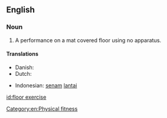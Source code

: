 ==English==

===Noun===
{{en-noun|head=[[floor]] [[exercise]]}}

# {{context|gymnastics|lang=en}} A performance on a mat covered floor using no apparatus.

====Translations====
{{trans-top|gymnastics without apparatus}}
*Danish: {{t|da|gulvøvelse}}
*Dutch: {{t|nl|grondoefening}}
{{trans-mid}}
*Indonesian: [[senam]] [[lantai]]
{{trans-bottom}}
[[id:floor exercise]]

[[Category:en:Physical fitness]]